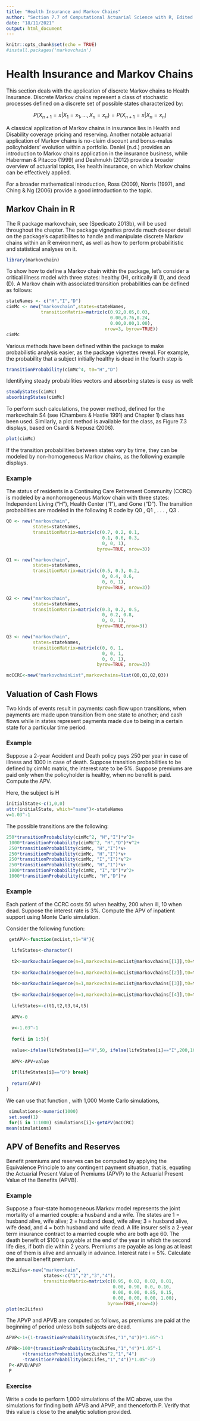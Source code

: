 ```yaml
---
title: "Health Insurance and Markov Chains"
author: "Section 7.7 of Computational Actuarial Science with R, Edited by Arthur Charpentier"
date: "18/11/2021"
output: html_document
---
```


```r
knitr::opts_chunk$set(echo = TRUE)
#install.packages('markovchain')

```
# Health Insurance and Markov Chains

This section deals with the application of discrete Markov chains to Health Insurance. Discrete Markov chains represent a class of stochastic processes defined on a discrete set of possible states characterized by:

$$
P(X_{n+1}=x \vert X_1=x_1, \ldots,X_n=x_n) = P(X_{n+1}=x \vert X_n=x_n)
$$

A classical application of Markov chains in insurance lies in Health and Disability coverage pricing and reserving. Another notable actuarial application of Markov chains is no-claim discount and bonus-malus policyholders’ evolution within a portfolio. Daniel (n.d.) provides an introduction to Markov chains application in the insurance business, while Haberman & Pitacco (1999) and Deshmukh (2012) provide a broader overview of actuarial topics, like health insurance, on which Markov chains can be effectively applied.

For a broader mathematical introduction, Ross (2009), Norris (1997), and Ching & Ng (2006) provide a good introduction to the topic.

## Markov Chain in R  

The R package markovchain, see (Spedicato 2013b), will be used throughout the chapter. The package vignettes provide much deeper detail on the package’s capatibilites to handle and manipulate discrete Markov chains within an R environment, as well as how to perform probabilitistic and statistical analyses on it.

```r
library(markovchain)
```


To show how to define a Markov chain within the package, let’s consider a critical illness model with three states: healthy (H), critically ill (I), and dead (D). A Markov chain with associated transition probabilities can be defined as follows:

```r
stateNames <- c("H","I","D")
cimMc <- new("markovchain",states=stateNames,
             transitionMatrix=matrix(c(0.92,0.05,0.03,
                                       0.00,0.76,0.24,
                                       0.00,0.00,1.00),
                                     nrow=3, byrow=TRUE))
cimMc
```

Various methods have been defined within the package to make probabilistic analysis easier, as the package vignettes reveal. For example, the probability that a subject initially healthy is dead in the fourth step is


```r
transitionProbability(cimMc^4, t0="H","D")
```

Identifying steady probabilities vectors and absorbing states is easy as well:

```r
steadyStates(cimMc)
absorbingStates(cimMc)
```

To perform such calculations, the power method, defined for the markovchain S4 (see (Chambers & Hastie 1991) and Chapter 1) class has been used. Similarly, a plot method is available for the class, as Figure 7.3 displays, based on Csardi & Nepusz (2006).

```r
plot(cimMc)
```

If the transition probabilities between states vary by time, they can be modeled by non-homogeneous Markov chains, as the following example displays.

### Example
The status of residents in a Continuing Care Retirement Community (CCRC) is modeled by a nonhomogeneous Markov chain with three states: Independent Living (“H”), Health Center (“I”), and Gone (“D”). The transition probabilities are modeled in the following R code by Q0 , Q1 , . . . , Q3 .

```r
Q0 <- new("markovchain", 
          states=stateNames,
          transitionMatrix=matrix(c(0.7, 0.2, 0.1,
                                    0.1, 0.6, 0.3,
                                    0, 0, 1),
                                  byrow=TRUE, nrow=3))

Q1 <- new("markovchain",
          states=stateNames,
          transitionMatrix=matrix(c(0.5, 0.3, 0.2,
                                    0, 0.4, 0.6,
                                    0, 0, 1),
                                  byrow=TRUE, nrow=3))

Q2 <- new("markovchain", 
          states=stateNames,
          transitionMatrix=matrix(c(0.3, 0.2, 0.5,
                                    0, 0.2, 0.8,
                                    0, 0, 1),
                                  byrow=TRUE,nrow=3))

Q3 <- new("markovchain", 
          states=stateNames, 
          transitionMatrix=matrix(c(0, 0, 1,
                                    0, 0, 1,
                                    0, 0, 1),
                                  byrow=TRUE, nrow=3))

mcCCRC<-new("markovchainList",markovchains=list(Q0,Q1,Q2,Q3))
```


## Valuation of Cash Flows
Two kinds of events result in payments: cash flow upon transitions, when payments are made upon transition from one state to another; and cash flows while in states represent payments made due to being in a certain state for a particular time period.

### Example

Suppose a 2-year Accident and Death policy pays 250 per year in case of illness and 1000 in case of death. Suppose transition probabilities to be defined by cimMc matrix, the interest rate to be 5%. Suppose premiums are paid only when the policyholder is healthy, when no benefit is paid. Compute the APV.

Here, the subject is H

```r
initialState<-c(1,0,0)
attr(initialState, which="name")<-stateNames
v=1.03^-1
```

The possible transitions are the following:

```r
250*transitionProbability(cimMc^2, "H","I")*v^2+
 1000*transitionProbability(cimMc^2, "H","D")*v^2+
 250*transitionProbability(cimMc, "H","I")*v+
 250*transitionProbability(cimMc, "H","I")*v+
 250*transitionProbability(cimMc, "I","I")*v^2+
 250*transitionProbability(cimMc, "H","I")*v+
 1000*transitionProbability(cimMc, "I","D")*v^2+
 1000*transitionProbability(cimMc, "H","D")*v
```


### Example

Each patient of the CCRC costs 50 when healthy, 200 when ill, 10 when dead. Suppose the interest rate is 3%. Compute the APV of inpatient support using Monte Carlo simulation.

Consider the following function:

```r
 getAPV<-function(mcList,t1="H"){

  lifeStates<-character()
  
  t2<-markovchainSequence(n=1,markovchain=mcList@markovchains[[1]],t0=t1) #state during second year
  
  t3<-markovchainSequence(n=1,markovchain=mcList@markovchains[[2]],t0=t2) #state during third year
  
  t4<-markovchainSequence(n=1,markovchain=mcList@markovchains[[3]],t0=t3) #state during fourth year
  
  t5<-markovchainSequence(n=1,markovchain=mcList@markovchains[[4]],t0=t4) #state during fifth year
  
  lifeStates<-c(t1,t2,t3,t4,t5)
  
  APV<-0
  
  v<-1.03^-1
  
  for(i in 1:5){
  
  value<-ifelse(lifeStates[i]=="H",50, ifelse(lifeStates[i]=="I",200,10))*v^((i-0.5))
  
  APV<-APV+value
  
  if(lifeStates[i]=="D") break}
  
  return(APV)
}
```

We can use that function , with 1,000 Monte Carlo simulations,

```r
 simulations<-numeric(1000)
 set.seed(1)
 for(i in 1:1000) simulations[i]<-getAPV(mcCCRC)
mean(simulations)
```

## APV of Benefits and Reserves
Benefit premiums and reserves can be computed by applying the Equivalence Principle to any contingent payment situation, that is, equating the Actuarial Present Value of Premiums (APVP) to the Actuarial Present Value of the Benefits (APVB).

### Example
Suppose a four-state homogeneous Markov model represents the joint mortality of a married couple: a husband and a wife. The states are 1 = husband alive, wife alive; 2 = husband dead, wife alive; 3 = husband alive, wife dead, and 4 = both husband and wife dead. A life insurer sells a 2-year term insurance contract to a married couple who are both age 60. The death benefit of $100 is payable at the end of the year in which the second life dies, if both die within 2 years. Premiums are payable as long as at least one of them is alive and annually in advance. Interest rate i = 5%. Calculate the annual benefit premium.

```r
mc2Lifes<-new("markovchain",  
              states<-c("1","2","3","4"),
              transitionMatrix=matrix(c(0.95, 0.02, 0.02, 0.01,
                                        0.00, 0.90, 0.0, 0.10,
                                        0.00, 0.00, 0.85, 0.15,
                                        0.00, 0.00, 0.00, 1.00),
                                      byrow=TRUE,nrow=4))
plot(mc2Lifes)
```

The APVP and APVB are computed as follows, as premiums are paid at the beginning of period unless both subjects are dead.

```r
APVP<-1+(1-transitionProbability(mc2Lifes,"1","4"))*1.05^-1

APVB<-100*(transitionProbability(mc2Lifes,"1","4")*1.05^-1
      +(transitionProbability(mc2Lifes^2,"1","4")
      -transitionProbability(mc2Lifes,"1","4"))*1.05^-2)
 P<-APVB/APVP
 P
```
### Exercise
Write a code to perform 1,000 simulations of the MC above, use the simulations for finding both APVB and APVP, and thenceforth P. Verify that this value is close to the analytic solution provided.
